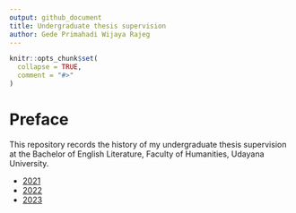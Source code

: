 ```yaml
---
output: github_document
title: Undergraduate thesis supervision
author: Gede Primahadi Wijaya Rajeg
---
```


<!-- README.md is generated from README.Rmd. Please edit that file -->

```r
knitr::opts_chunk$set(
  collapse = TRUE,
  comment = "#>"
)
```

# Preface

<!-- badges: start -->
<!-- badges: end -->

This repository records the history of my undergraduate thesis supervision at the Bachelor of English Literature, Faculty of Humanities, Udayana University.

- [2021](https://github.com/gederajeg/undergrad-thesis-supervision/tree/main/2021)
- [2022](https://github.com/gederajeg/undergrad-thesis-supervision/tree/main/2022)
- [2023](https://github.com/gederajeg/undergrad-thesis-supervision/tree/main/2023)
